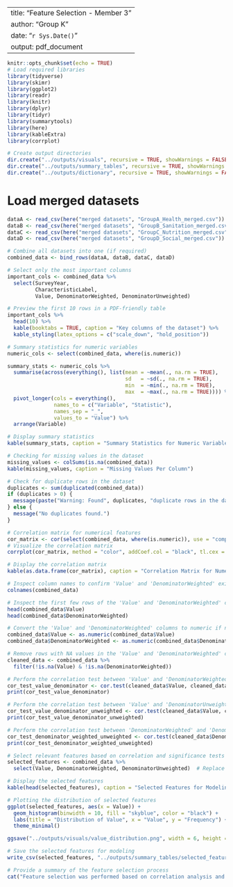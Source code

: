 



---
title: "Feature Selection - Member 3"
author: "Group K"
date: "`r Sys.Date()`"
output: pdf_document
---

```r
knitr::opts_chunk$set(echo = TRUE)
# Load required libraries
library(tidyverse)
library(skimr)
library(ggplot2)
library(readr)
library(knitr)
library(dplyr)
library(tidyr)
library(summarytools)
library(here)
library(kableExtra)
library(corrplot)

# Create output directories
dir.create("../outputs/visuals", recursive = TRUE, showWarnings = FALSE)
dir.create("../outputs/summary_tables", recursive = TRUE, showWarnings = FALSE)
dir.create("../outputs/dictionary", recursive = TRUE, showWarnings = FALSE)

```
# Load merged datasets
```r
dataA <- read_csv(here("merged datasets", "GroupA_Health_merged.csv"))
dataB <- read_csv(here("merged datasets", "GroupB_Sanitation_merged.csv"))
dataC <- read_csv(here("merged datasets", "GroupC_Nutrition_merged.csv"))
dataD <- read_csv(here("merged datasets", "GroupD_Social_merged.csv"))

# Combine all datasets into one (if required)
combined_data <- bind_rows(dataA, dataB, dataC, dataD)

# Select only the most important columns
important_cols <- combined_data %>%
  select(SurveyYear, 
         CharacteristicLabel, 
         Value, DenominatorWeighted, DenominatorUnweighted)

# Preview the first 10 rows in a PDF-friendly table
important_cols %>%
  head(10) %>%
  kable(booktabs = TRUE, caption = "Key columns of the dataset") %>%
  kable_styling(latex_options = c("scale_down", "hold_position"))
```

```r
# Summary statistics for numeric variables
numeric_cols <- select(combined_data, where(is.numeric))

summary_stats <- numeric_cols %>%
  summarise(across(everything(), list(mean = ~mean(., na.rm = TRUE),
                                      sd   = ~sd(., na.rm = TRUE),
                                      min  = ~min(., na.rm = TRUE),
                                      max  = ~max(., na.rm = TRUE)))) %>%
  pivot_longer(cols = everything(),
               names_to = c("Variable", "Statistic"),
               names_sep = "_",
               values_to = "Value") %>%
  arrange(Variable)

# Display summary statistics
kable(summary_stats, caption = "Summary Statistics for Numeric Variables")

```

```r
# Checking for missing values in the dataset
missing_values <- colSums(is.na(combined_data))
kable(missing_values, caption = "Missing Values Per Column")

```

```r
# Check for duplicate rows in the dataset
duplicates <- sum(duplicated(combined_data))
if (duplicates > 0) {
  message(paste("Warning: Found", duplicates, "duplicate rows in the dataset."))
} else {
  message("No duplicates found.")
}

```

```r
# Correlation matrix for numerical features
cor_matrix <- cor(select(combined_data, where(is.numeric)), use = "complete.obs")
# Visualize the correlation matrix
corrplot(cor_matrix, method = "color", addCoef.col = "black", tl.cex = 0.8)

# Display the correlation matrix
kable(as.data.frame(cor_matrix), caption = "Correlation Matrix for Numerical Features")

```

```r
# Inspect column names to confirm 'Value' and 'DenominatorWeighted' exist
colnames(combined_data)

# Inspect the first few rows of the 'Value' and 'DenominatorWeighted' columns
head(combined_data$Value)
head(combined_data$DenominatorWeighted)

# Convert the 'Value' and 'DenominatorWeighted' columns to numeric if needed
combined_data$Value <- as.numeric(combined_data$Value)
combined_data$DenominatorWeighted <- as.numeric(combined_data$DenominatorWeighted)

# Remove rows with NA values in the 'Value' and 'DenominatorWeighted' columns
cleaned_data <- combined_data %>%
  filter(!is.na(Value) & !is.na(DenominatorWeighted))

# Perform the correlation test between 'Value' and 'DenominatorWeighted'
cor_test_value_denominator <- cor.test(cleaned_data$Value, cleaned_data$DenominatorWeighted)
print(cor_test_value_denominator)

# Perform the correlation test between 'Value' and 'DenominatorUnweighted'
cor_test_value_denominator_unweighted <- cor.test(cleaned_data$Value, cleaned_data$DenominatorUnweighted)
print(cor_test_value_denominator_unweighted)

# Perform the correlation test between 'DenominatorWeighted' and 'DenominatorUnweighted'
cor_test_denominator_weighted_unweighted <- cor.test(cleaned_data$DenominatorWeighted, cleaned_data$DenominatorUnweighted)
print(cor_test_denominator_weighted_unweighted)

```




```r
# Select relevant features based on correlation and significance tests
selected_features <- combined_data %>%
  select(Value, DenominatorWeighted, DenominatorUnweighted)  # Replace with other features if needed

# Display the selected features
kable(head(selected_features), caption = "Selected Features for Modeling")


```

```r
# Plotting the distribution of selected features
ggplot(selected_features, aes(x = Value)) +
  geom_histogram(binwidth = 10, fill = "skyblue", color = "black") +
  labs(title = "Distribution of Value", x = "Value", y = "Frequency") +
  theme_minimal()

ggsave("../outputs/visuals/value_distribution.png", width = 6, height = 4)


```


```r

# Save the selected features for modeling
write_csv(selected_features, "../outputs/summary_tables/selected_features.csv")

# Provide a summary of the feature selection process
cat("Feature selection was performed based on correlation analysis and statistical tests. The selected features for further modeling are saved in the 'selected_features.csv' file.")

```